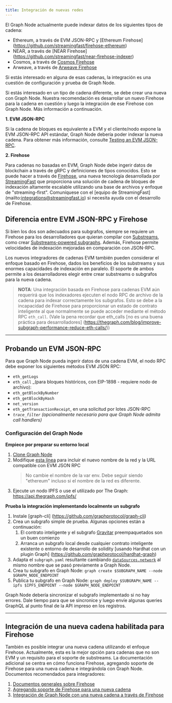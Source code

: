 ```yaml
---
title: Integración de nuevas redes
---
```


El Graph Node actualmente puede indexar datos de los siguientes tipos de cadena:

-   Ethereum, a través de EVM JSON-RPC y [Ethereum Firehose]
    (https://github.com/streamingfast/firehose-ethereum)
-   NEAR, a través de [NEAR Firehose] \(https://github.com/streamingfast/near-firehose-indexer)
-   Cosmos, a través de [Cosmos Firehose](https://github.com/graphprotocol/firehose-cosmos)
-   Arweave, a través de [Arweave Firehose](https://github.com/graphprotocol/firehose-arweave)

Si estás interesado en alguna de esas cadenas, la integración es una cuestión de configuración y prueba de Graph Node.

Si estás interesado en un tipo de cadena diferente, se debe crear una nueva con Graph Node. Nuestra recomendación es desarrollar un nuevo Firehose para la cadena en cuestión y luego la integración de ese Firehose con Graph Node. Más información a continuación.

**1. EVM JSON-RPC**

Si la cadena de bloques es equivalente a EVM y el cliente/nodo expone la EVM JSON-RPC API estándar, Graph Node debería poder indexar la nueva cadena. Para obtener más información, consulte [Testing an EVM JSON-RPC](new-chain-integration#testing-an-evm-json-rpc).

**2. Firehose**

Para cadenas no basadas en EVM, Graph Node debe ingerir datos de blockchain a través de gRPC y definiciones de tipos conocidos. Esto se puede hacer a través de [Firehose](firehose/README/), una nueva tecnología desarrollada por [StreamingFast](https://www.streamingfast.io/) que proporciona una solución de cadena de bloques de indexación altamente escalable utilizando una base de archivos y enfoque de "streaming-first". Comuníquese con el [equipo de StreamingFast] \(mailto:integrations@streamingfast.io) si necesita ayuda con el desarrollo de Firehose.

## Diferencia entre EVM JSON-RPC y Firehose

Si bien los dos son adecuados para subgrafos, siempre se requiere un Firehose para los desarrolladores que quieran compilar con [Substreams](substreams/), como crear [Substreams-powered subgraphs](cookbook/substreams-powered-subgraphs/). Además, Firehose permite velocidades de indexación mejoradas en comparación con JSON-RPC.

Los nuevos integradores de cadenas EVM también pueden considerar el enfoque basado en Firehose, dados los beneficios de los substreams y sus enormes capacidades de indexación en paralelo. El soporte de ambos permite a los desarrolladores elegir entre crear substreams o subgrafos para la nueva cadena.

> **NOTA**: Una integración basada en Firehose para cadenas EVM aún requerirá que los indexadores ejecuten el nodo RPC de archivo de la cadena para indexar correctamente los subgrafos. Esto se debe a la incapacidad de Firehose para proporcionar un estado de contrato inteligente al que normalmente se puede acceder mediante el método RPC `eth_call`. (Vale la pena recordar que eth_calls [no es una buena práctica para desarrolladores] \(https://thegraph.com/blog/improve-subgraph-performance-reduce-eth-calls/))

* * *

## Probando un EVM JSON-RPC

Para que Graph Node pueda ingerir datos de una cadena EVM, el nodo RPC debe exponer los siguientes métodos EVM JSON RPC:

-   `eth_getLogs`
-   `eth_call` \_(para bloques históricos, con EIP-1898 - requiere nodo de archivo):
-   `eth_getBlockByNumber`
-   `eth_getBlockByHash`
-   `net_version`
-   `eth_getTransactionReceipt`, en una solicitud por lotes JSON-RPC
-   _`trace_filter`_ _(opcionalmente necesario para que Graph Node admita call handlers)_

### Configuración del Graph Node

**Empiece por preparar su entorno local**

1.  [Clone Graph Node](https://github.com/graphprotocol/graph-node)
2.  Modifique [esta línea](https://github.com/graphprotocol/graph-node/blob/master/docker/docker-compose.yml#L22) para incluir el nuevo nombre de la red y la URL compatible con EVM JSON RPC
    > No cambie el nombre de la var env. Debe seguir siendo "ethereum" incluso si el nombre de la red es diferente.
3.  Ejecute un nodo IPFS o use el utilizado por The Graph: https://api.thegraph.com/ipfs/

**Prueba la integración implementando localmente un subgrafo**

1.  Instale [graph-cli] \(https://github.com/graphprotocol/graph-cli)
2.  Crea un subgrafo simple de prueba. Algunas opciones están a continuación:
    1.  El contrato inteligente y el subgrafo [Gravitar](https://github.com/graphprotocol/example-subgraph/tree/f89bdd4628efa4badae7367d4919b3f648083323) preempaquetados son un buen comienzo
    2.  Arranca un subgrafo local desde cualquier contrato inteligente existente o entorno de desarrollo de solidity [usando Hardhat con un plugin Graph] \(https://github.com/graphprotocol/hardhat-graph)
3.  Adapta el `subgraph.yaml` resultante cambiando [`dataSources.network`](http://dataSources.network) al mismo nombre que se pasó previamente a Graph Node.
4.  Crea tu subgrafo en Graph Node: `graph create $SUBGRAPH_NAME --node $GRAPH_NODE_ENDPOINT`
5.  Publica tu subgrafo en Graph Node: `graph deploy $SUBGRAPH_NAME --ipfs $IPFS_ENDPOINT --node $GRAPH_NODE_ENDPOINT`

Graph Node debería sincronizar el subgrafo implementado si no hay errores. Dale tiempo para que se sincronice y luego envíe algunas queries GraphQL al punto final de la API impreso en los registros.

* * *

## Integración de una nueva cadena habilitada para Firehose

También es posible integrar una nueva cadena utilizando el enfoque Firehose. Actualmente, esta es la mejor opción para cadenas que no son EVM y un requisito para el soporte de substreams. La documentación adicional se centra en cómo funciona Firehose, agregando soporte de Firehose para una nueva cadena e integrándola con Graph Node. Documentos recomendados para integradores:

1.  [Documentos generales sobre Firehose](firehose/)
2.  [Agregando soporte de Firehose para una nueva cadena](firehose/integrate-new-chains/new-blockchains/)
3.  [Integración de Graph Node con una nueva cadena a través de Firehose](https://github.com/graphprotocol/graph-node/blob/master/docs/implementation/add-chain.md)
